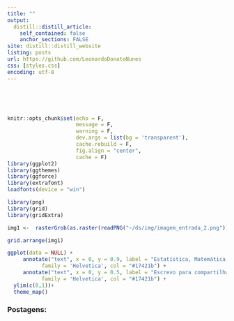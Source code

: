 ```yaml
---
title: ""
output:
  distill::distill_article:
    self_contained: false
    anchor_sections: FALSE
site: distill::distill_website
listing: posts
url: https://github.com/LeonardoDonatoNunes
css: [styles.css]
encoding: utf-8
---
```


</br >

</br >


```r
knitr::opts_chunk$set(echo = F,
                      message = F, 
                      warning = F, 
                      dev.args = list(bg = 'transparent'),
                      cache.rebuild = F,
                      fig.align = "center",
                      cache = F)
library(ggplot2)
library(ggthemes)
library(ggforce)
library(extrafont)
loadfonts(device = "win")

```

```r
library(png)
library(grid)
library(gridExtra)

img1 <-  rasterGrob(as.raster(readPNG("~/ds/img/imagem_entrada_2.png")), interpolate = FALSE)

grid.arrange(img1)
```

```r
ggplot(data = NULL) +
     annotate("text", x = 0, y = 0.9, label = "Estatística, Matemática, Dados", size  = 14,
           family = 'Helvetica', col = "#17421b") +
     annotate("text", x = 0, y = 0.5, label = "Escrevo para compartilhar conhecimentos, códigos e projetos pessoais.", size  = 10,
           family = 'Helvetica', col = "#17421b") +
  ylim(c(0,1))+
  theme_map()
```


### Postagens:



